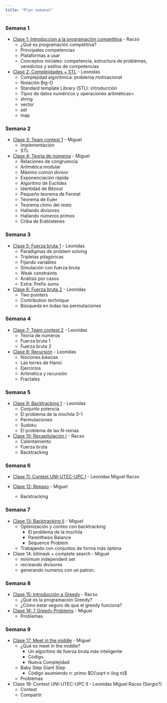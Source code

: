 ```yaml
---
title: "Plan semanal"
---
```


### Semana 1

- [Clase 1: Introduccion a la programación competitiva](./class-01.html) - Racso
  * ¿Qué es programación competitiva?
  * Principales competencias
  * Plataformas a usar
  * Conceptos iniciales: competencia, estructura de problemas, veredictos
    y estilos de competencias 

- [Clase 2: Complejidades + STL](./class-02.html) - Leonidas
  * Complejidad algorítmica: problema motivacional
  * Notación Big-O
  * Standard template Library (STL): introducción
  * Tipos de datos numéricos y operaciones aritméticas< 
  * string
  * vector
  * set
  * map

### Semana 2

- [Clase 3: Team contest 1](./class-03.html) - Miguel
  * Implementación
  * STL

- [Clase 4: Teoría de números](./class-04.html) - Miguel
  * Relaciones de congruencia
  * Aritmética modular
  * Máximo común divisor
  * Exponenciación rápida
  * Algoritmo de Euclides
  * Identidad de Bézout
  * Pequeño teorema de Fermat
  * Teorema de Euler
  * Teorema chino del resto
  * Hallando divisores
  * Hallando números primos
  * Criba de Eratóstenes

### Semana 3

- [Clase 5: Fuerza bruta 1](./class-05.html) - Leonidas
  * Paradigmas de problem solving
  * Tripletas pitagóricas
  * Fijando variables
  * Simulación con fuerza bruta
  * Weak constraints
  * Análisis por casos
  * Extra: Prefix sums

- [Clase 6: Fuerza bruta 2](./class-06.html) - Leonidas
  * Two pointers
  * Contribution technique
  * Búsqueda en todas las permutaciones

### Semana 4

- [Clase 7: Team contest 2](./class-07.html) - Leonidas
  * Teoría de números
  * Fuerza bruta 1
  * Fuerza bruta 2

- [Clase 8: Recursión](./class-08.html) - Leonidas
  * Nociones básicas
  * Las torres de Hanoi
  * Ejercicios
  * Aritmética y recursión
  * Fractales
  
### Semana 5

- [Clase 9: Backtracking 1](./class-09.html) - Leonidas
  * Conjunto potencia
  * El problema de la mochila 0-1
  * Permutaciones
  * Sudoku
  * El problema de las N-reinas

- [Clase 10: Recapitulación I](./class-10.html) - Racso
  * Calentamiento
  * Fuerza bruta
  * Backtracking

### Semana 6

- [Clase 11: Contest UNI-UTEC-UPC I](./class-11.html) - Leonidas Miguel Racso

- [Clase 12: Repaso](./class-12.html) - Miguel
  * Backtracking

### Semana 7

- [Clase 13: Backtracking II](./class-13.html) - Miguel
  * Optimización y conteo con backtracking
    + El problema de la mochila
    + Parenthesis Balance
    + Sequence Problem
  * Trabajando con conjuntos de forma más óptima

- Clase 14: bitmask + complete search - Miguel
  * minimum independent set
  * recreando divisores
  * generando numeros con un patron.

### Semana 8

- [Clase 15: Introducción a Greedy](./class-15.html) - Racso
  * ¿Qué es la programación Greedy?
  * ¿Cómo estar seguro de que el greedy funciona?

- [Clase 16: 7 Greedy Problems](./class-16.html) - Miguel
  * Problemas

### Semana 9

- [Clase 17: Meet in the middle](./class-17.html) - Miguel
  * ¿Qué es meet in the middle?
    - Un algoritmo de fuerza bruta más inteligente
    - Código
    - Nueva Complejidad
  * Baby Step Giant Step
    - Código asumiendo n: primo $O(\sqrt n \log n)$
  * Problemas

- Clase 18: Contest UNI-UTEC-UPC II - Leonidas Miguel Racso (Sergio?)
  * Contest
  * Compartir
